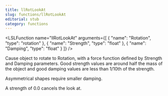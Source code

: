 ```yaml
---
title: llRotLookAt
slug: functions/llRotLookAt
editorial: stub
category: functions
---
```


<LSLFunction
	name="llRotLookAt"
	arguments={[
	{
		"name": "Rotation",
		"type": "rotation"
	},
	{
		"name": "Strength",
		"type": "float"
	},
	{
		"name": "Damping",
		"type": "float"
	}
]}
/>

Cause object to rotate to Rotation, with a force function defined by Strength and Damping parameters. Good strength values are around half the mass of the object and good damping values are less than 1/10th of the strength.

Asymmetrical shapes require smaller damping.

A strength of 0.0 cancels the look at.
